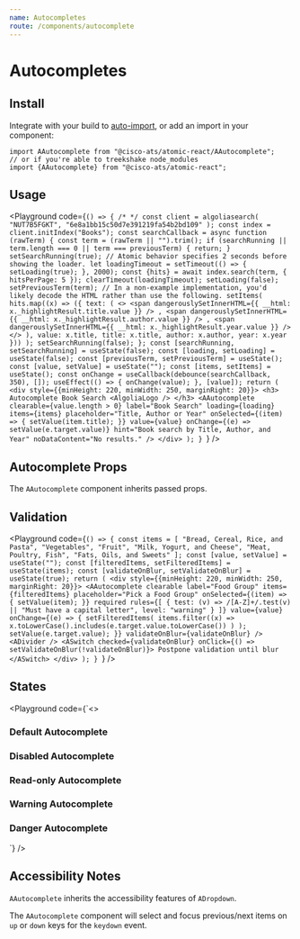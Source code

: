 ```yaml
---
name: Autocompletes
route: /components/autocomplete
---
```



# Autocompletes

## Install

Integrate with your build to [auto-import](?path=/docs/getting-started--page#integrating), or add an import in your component:

```
import AAutocomplete from "@cisco-ats/atomic-react/AAutocomplete";
// or if you're able to treekshake node_modules
import {AAutocomplete} from "@cisco-ats/atomic-react";
```

## Usage

<Playground
  code={`() => {
/*
*/
  const client = algoliasearch(
    "NUT7B5FGKT",
    "6e8a1bb15c50d7e391219fa54b2bd109"
  );
  const index = client.initIndex("Books");
  const searchCallback = async function (rawTerm) {
    const term = (rawTerm || "").trim();
    if (searchRunning || term.length === 0 || term === previousTerm) {
      return;
    }
    setSearchRunning(true);
    // Atomic behavior specifies 2 seconds before showing the loader.
    let loadingTimeout = setTimeout(() => {
      setLoading(true);
    }, 2000);
    const {hits} = await index.search(term, {
      hitsPerPage: 5
    });
    clearTimeout(loadingTimeout);
    setLoading(false);
    setPreviousTerm(term);
    // In a non-example implementation, you'd likely decode the HTML rather than use the following.
    setItems(
      hits.map((x) => ({
        text: (
          <>
            <span
              dangerouslySetInnerHTML={{
                __html: x._highlightResult.title.value
              }}
            />
            ,
            <span
              dangerouslySetInnerHTML={{
                __html: x._highlightResult.author.value
              }}
            />
            ,
            <span
              dangerouslySetInnerHTML={{
                __html: x._highlightResult.year.value
              }}
            />
          </>
        ),
        value: x.title,
        title: x.title,
        author: x.author,
        year: x.year
      }))
    );
    setSearchRunning(false);
  };
  const [searchRunning, setSearchRunning] = useState(false);
  const [loading, setLoading] = useState(false);
  const [previousTerm, setPreviousTerm] = useState();
  const [value, setValue] = useState("");
  const [items, setItems] = useState();
  const onChange = useCallback(debounce(searchCallback, 350), []);
  useEffect(() => {
    onChange(value);
  }, [value]);
  return (
    <div style={{minHeight: 220, minWidth: 250, marginRight: 20}}>
      <h3>
        Autocomplete Book Search
        <AlgoliaLogo />
      </h3>
      <AAutocomplete
        clearable={value.length > 0}
        label="Book Search"
        loading={loading}
        items={items}
        placeholder="Title, Author or Year"
        onSelected={(item) => {
          setValue(item.title);
        }}
        value={value}
        onChange={(e) => setValue(e.target.value)}
        hint="Book search by Title, Author, and Year"
        noDataContent="No results."
      />
    </div>
  );
}
`}
/>

## Autocomplete Props

The `AAutocomplete` component inherits passed props.

<Props of="AAutocomplete" />

## Validation

<Playground
  code={`() => {
  const items = [
    "Bread, Cereal, Rice, and Pasta",
    "Vegetables",
    "Fruit",
    "Milk, Yogurt, and Cheese",
    "Meat, Poultry, Fish",
    "Fats, Oils, and Sweets"
  ];
  const [value, setValue] = useState("");
  const [filteredItems, setFilteredItems] = useState(items);
  const [validateOnBlur, setValidateOnBlur] = useState(true);
  return (
    <div style={{minHeight: 220, minWidth: 250, marginRight: 20}}>
      <AAutocomplete
        clearable
        label="Food Group"
        items={filteredItems}
        placeholder="Pick a Food Group"
        onSelected={(item) => {
          setValue(item);
        }}
        required
        rules={[
          {
            test: (v) => /[A-Z]+/.test(v) || "Must have a capital letter",
            level: "warning"
          }
        ]}
        value={value}
        onChange={(e) => {
          setFilteredItems(
            items.filter((x) =>
              x.toLowerCase().includes(e.target.value.toLowerCase())
            )
          );
          setValue(e.target.value);
        }}
        validateOnBlur={validateOnBlur}
      />
      <ADivider />
      <ASwitch
        checked={validateOnBlur}
        onClick={() => setValidateOnBlur(!validateOnBlur)}>
        Postpone validation until blur
      </ASwitch>
    </div>
  );
}
`}
/>

## States

<Playground
  code={`<>
  <div style={{minHeight: 220, minWidth: 250, marginRight: 20}}>
    <h3>Default Autocomplete</h3>
    <div>
      <AAutocomplete
        label="Food Group"
        placeholder="Pick a Food Group"
        hint="Hint: Default"
      />
    </div>
  </div>
  <div style={{minHeight: 220, minWidth: 250, marginRight: 20}}>
    <h3 style={{minWidth: 250}}>Disabled Autocomplete</h3>
    <AAutocomplete
      disabled
      label="Food Group"
      placeholder="Pick a Food Group"
      hint="Hint: Disabled"
    />
  </div>
  <div style={{minHeight: 220, minWidth: 250, marginRight: 20}}>
    <h3>Read-only Autocomplete</h3>
    <AAutocomplete
      readOnly
      label="Food Group"
      placeholder="Pick a Food Group"
      hint="Hint: Read-only"
    />
  </div>
  <div style={{minHeight: 220, minWidth: 250, marginRight: 20}}>
    <h3>Warning Autocomplete</h3>
    <AAutocomplete
      label="Food Group"
      placeholder="Pick a Food Group"
      hint="Hint: Warning"
      validationState="warning"
    />
  </div>
  <div style={{minHeight: 220, minWidth: 250, marginRight: 20}}>
    <h3>Danger Autocomplete</h3>
    <AAutocomplete
      label="Food Group"
      placeholder="Pick a Food Group"
      hint="Hint: Danger"
      validationState="danger"
    />
  </div>
</>`}
/>

## Accessibility Notes

`AAutocomplete` inherits the accessibility features of `ADropdown`.

The `AAutocomplete` component will select and focus previous/next items on `up` or `down` keys for the `keydown` event.
